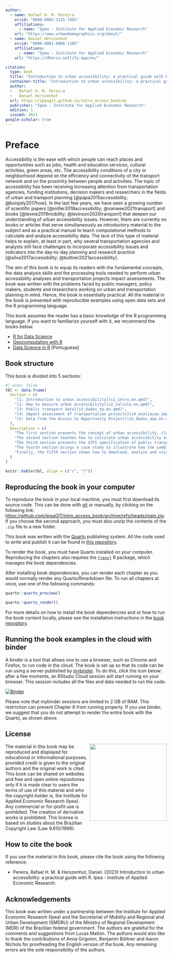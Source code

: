 ```yaml
---
author:
  - name: Rafael H. M. Pereira
    orcid: "0000-0003-2125-7465"
    affiliations:
      - name: "Ipea - Institute for Applied Economic Research"
    url: "https://www.urbandemographics.org/about/"
  - name: Daniel Herszenhut
    orcid: "0000-0001-8066-1105"
    affiliations:
      - name: "Ipea - Institute for Applied Economic Research"
    url: "https://dhersz.netlify.app/en/"

citation:
  type: book
  title: "Introduction to urban accessibility: a practical guide with R"
  container-title: "Introduction to urban accessibility: a practical guide with R"
  author:
  -   Rafael H. M. Pereira
  -   Daniel Herszenhut
  url: https://ipeagit.github.io/intro_access_book/en
  publisher: "Ipea - Institute for Applied Economic Research"
  edition: 1
  issued: 2023
google-scholar: true
---
```


# Preface {.unnumbered}

Accessibility is the ease with which people can reach places and opportunities such as jobs, health and education services, cultural activities, green areas, etc. The accessibility conditions of a city or neighborhood depend on the efficiency and connectivity of the transport network and on the proximity between people and activities. The topic of accessibility has been receiving increasing attention from transportation agencies, funding institutions, decision makers and researchers in the fields of urban and transport planning [@papa2015accessibility; @boisjoly2017how]. In the last few years, we have seen a growing number of scientific papers [@miller2018accessibility; @vanwee2021transport] and books [@levine2019mobility; @levinson2020transport] that deepen our understanding of urban accessibility issues. However, there are currently no books or articles that serve simultaneously as introductory material to the subject and as a practical manual to teach computational methods to calculate and analyze accessibility data. The lack of this type of material helps to explain, at least in part, why several transportation agencies and analysts still face challenges to incorporate accessibility issues and indicators into the day-to-day planning and research practice [@silva2017accessibility; @buttner2021accessibility].

The aim of this book is to equip its readers with the fundamental concepts, the data analysis skills and the processing tools needed to perform urban accessibility analyses and transportation projects impact assessments. The book was written with the problems faced by public managers, policy makers, students and researchers working on urban and transportation planning in mind. Hence, the book is essentially practical. All the material in the book is presented with reproducible examples using open data sets and the R programming language.

::: {.callout-important appearance="simple"}
This book assumes the reader has a basic knowledge of the R programming language. If you want to familiarize yourself with it, we recommend the books below:

- [R for Data Science](https://r4ds.had.co.nz/)
- [Geocomputation with R](https://geocompr.robinlovelace.net/)
- [Data Science in R](https://livro.curso-r.com/) [Portuguese]
:::

## Book structure

This book is divided into 5 sections:

```r
#| echo: false
tbl <- data.frame(
  Section = c(
	"[1: Introduction to urban accessibility](s1_intro.en.qmd)",
	"[2: How to measure urban accessibility](s2_calculo.en.qmd)",
	"[3: Public transport data](s3_dados_tp.en.qmd)",
	"[4: Impact assessment of transportation projects](s4_avaliacao_impacto.en.qmd)",
	"[5: Data from the Access to Opportunity Project](s5_dados_aop.en.qmd)"
  ),
  Description = c(
	"The first section presents the concept of urban accessibility, clarifies the differences between accessibility and mobility, and presents the main indicators used in the literature to measure urban accessibility.",
	"The second section teaches how to calculate urban accessibility estimates in R using open data and the `{r5r}` and `{accessibility}` packages, and how to visualize the results with maps and charts.",
	"The third section presents the GTFS specification of public transport data, and shows how to work and analyze GTFS data using the `{gtfstools}` package.",
	"The fourth section brings a case study to illustrate how the combined knowledge of previous chapters can be used to assess the impact of transportation policies on urban accessibility conditions.",
	"Finally, the fifth section shows how to download, analyze and visualize the data of the Access to Opportunities Project (AOP), which brings detailed data on land-use patterns & accessibility for Brazilian cities."
  )
)

knitr::kable(tbl, align = c("c", "l"))
```

## Reproducing the book in your computer

To reproduce the book in your local machine, you must first download its source code. This can be done with [git](https://git-scm.com/) or manually, by clicking on the following link: <https://github.com/ipeaGIT/intro_access_book/archive/refs/heads/main.zip>. If you choose the second approach, you must also unzip the contents of the `.zip` file to a new folder.

::: {.callout-note appearance="simple"}
This book was written with the [Quarto](https://quarto.org/) publishing system. All the code used to write and publish it can be found in [this repository](https://github.com/ipeaGIT/intro_access_book).
:::

To render the book, you must have Quarto installed on your computer. Reproducing the chapters also requires the [`{renv}`](https://rstudio.github.io/renv/index.html) R package, which manages the book dependencies.

After installing book dependencies, you can render each chapter as you would normally render any Quarto/Rmarkdown file. To run all chapters at once, use one of the following commands:

```r
quarto::quarto_preview()

quarto::quarto_render()
```

For more details on how to install the book dependencies and or how to run the book content locally, please see the installation instructions in the [book repository](https://github.com/ipeaGIT/intro_access_book).

## Running the book examples in the cloud with binder

A binder is a tool that allows one to use a browser, such as Chrome and Firefox, to run code in the cloud. The book is set up so that its code can be run using a server published by [mybinder](https://mybinder.org/). To do this, click the icon below: after a few moments, an RStudio Cloud session will start running on your browser. This session includes all the files and data needed to run the code.

[![Binder](https://mybinder.org/badge_logo.svg)](https://mybinder.org/v2/gh/ipeaGIT/intro_access_book/HEAD?urlpath=rstudio) \

Please note that mybinder sessions are limited to 2 GB of RAM. This restriction can prevent Chapter 6 from running properly. If you use binder, we suggest that you do not attempt to render the entire book with the Quarto, as shown above.


## License

<img align="right" src="images/ipea_logo.png" width="240">
The material in this book may be reproduced and displayed for educational or informational purposes, provided credit is given to the original authors and the original work is cited. This book can be shared on websites and free and open online repositories only if it is made clear to users the terms of use of this material and who the copyright holder is, the Institute for Applied Economic Research (Ipea). Any commercial or for-profit use is prohibited. The creation of derivative works is prohibited. This license is based on studies about the Brazilian Copyright Law (Law 9.610/1998).

## How to cite the book

If you use the material in this book, please cite the book using the following reference:

- Pereira, Rafael H. M. & Herszenhut, Daniel. (2023) Introduction to urban accessibility: a practical guide with R. Ipea - Institute of Applied Economic Research.

## Acknowledgements

This book was written under a partnership between the Institute for Applied Economic Research (Ipea) and the Secretariat of Mobility and Regional and Urban Development (SMDRU) of the Ministry of Regional Development (MDR) of the Brazilian federal government. The authors are grateful for the comments and suggestions from Lucas Mation. The authors would also like to thank the contributions of Anna Grigolon, Benjamin Büttner and Aaron Nichols for proofreading the English version of the book. Any remaining errors are the sole responsibility of the authors.
